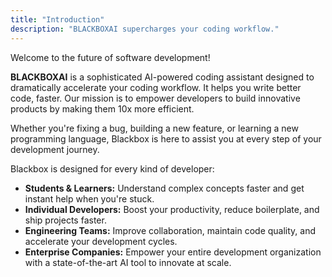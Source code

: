 ```yaml
---
title: "Introduction"
description: "BLACKBOXAI supercharges your coding workflow."
---
```


Welcome to the future of software development!

**BLACKBOXAI** is a sophisticated AI-powered coding assistant designed to dramatically accelerate your coding workflow. It helps you write better code, faster. Our mission is to empower developers to build innovative products by making them 10x more efficient.

Whether you're fixing a bug, building a new feature, or learning a new programming language, Blackbox is here to assist you at every step of your development journey.


    
Blackbox is designed for every kind of developer:

-   **Students & Learners:** Understand complex concepts faster and get instant help when you're stuck.
-   **Individual Developers:** Boost your productivity, reduce boilerplate, and ship projects faster.
-   **Engineering Teams:** Improve collaboration, maintain code quality, and accelerate your development cycles.
-   **Enterprise Companies:** Empower your entire development organization with a state-of-the-art AI tool to innovate at scale.

